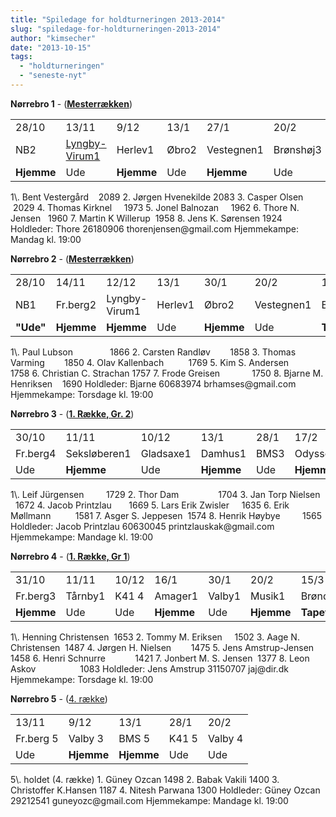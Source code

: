 ```yaml
---
title: "Spiledage for holdturneringen 2013-2014"
slug: "spiledage-for-holdturneringen-2013-2014"
author: "kimsecher"
date: "2013-10-15"
tags: 
  - "holdturneringen"
  - "seneste-nyt"
---
```


**Nørrebro 1** - ([**Mesterrækken**](http://www.kobenhavnsskakunion.dk/holdturneringen/tabel.php?id=170))

<table border="0" width="100%" cellspacing="0" cellpadding="0">
<tbody>
<tr>
<td>28/10</td>
<td>
<div>13/11</div>
</td>
<td>
<div>9/12</div>
</td>
<td>
<div>13/1</div>
</td>
<td>
<div>27/1</div>
</td>
<td>
<div>20/2</div>
</td>
<td>
<div>15/3</div>
</td>
</tr>
<tr>
<td>NB2</td>
<td><a href="http://www.kobenhavnsskakunion.dk/holdturneringen/individuellescorer.php?hid=1351">Lyngby-Virum1</a></td>
<td>Herlev1</td>
<td>&Oslash;bro2</td>
<td>Vestegnen1</td>
<td>Br&oslash;nsh&oslash;j3</td>
<td>Fr.berg2</td>
</tr>
<tr>
<td><strong>Hjemme</strong></td>
<td>Ude</td>
<td><strong>Hjemme</strong></td>
<td>Ude</td>
<td><strong>Hjemme</strong></td>
<td>Ude</td>
<td><strong>Tapeten</strong></td>
</tr>
</tbody>
</table>
1\. Bent Vestergård    2089 2. Jørgen Hvenekilde 2083 3. Casper Olsen        2029 4. Thomas Kirknel     1973 5. Jonel Balnozan     1962 6. Thore N. Jensen   1960 7. Martin K Willerup  1958 8. Jens K. Sørensen 1924 Holdleder: Thore 26180906 thorenjensen@gmail.com Hjemmekampe: Mandag kl. 19:00

**Nørrebro 2** - ([**Mesterrækken**](http://www.kobenhavnsskakunion.dk/holdturneringen/tabel.php?id=170))

<table border="0" width="100%" cellspacing="0" cellpadding="0">
<tbody>
<tr>
<td>28/10</td>
<td>14/11</td>
<td>12/12</td>
<td>13/1</td>
<td>30/1</td>
<td>20/2</td>
<td>15/3</td>
</tr>
<tr>
<td>NB1</td>
<td>Fr.berg2</td>
<td>Lyngby-Virum1</td>
<td>Herlev1</td>
<td>&Oslash;bro2</td>
<td>Vestegnen1</td>
<td>Br&oslash;nsh&oslash;j3</td>
</tr>
<tr>
<td><strong>"Ude"</strong></td>
<td><strong>Hjemme</strong></td>
<td><strong>Hjemme</strong></td>
<td>Ude</td>
<td><strong>Hjemme</strong></td>
<td>Ude</td>
<td><strong>Tapeten</strong></td>
</tr>
</tbody>
</table>
1\. Paul Lubson               1866 2. Carsten Randløv        1858 3. Thomas Varming        1850 4. Olav Kallenbach          1769 5. Kim S. Andersen         1758 6. Christian C. Strachan 1757 7. Frode Greisen             1750 8. Bjarne M. Henriksen    1690 Holdleder: Bjarne 60683974 brhamses@gmail.com Hjemmekampe: Torsdage kl. 19:00

**Nørrebro 3** - ([**1\. Række, Gr. 2**](http://www.kobenhavnsskakunion.dk/holdturneringen/tabel.php?id=172))

<table border="0" width="100%" cellspacing="0" cellpadding="0">
<tbody>
<tr>
<td>30/10</td>
<td>11/11</td>
<td>10/12</td>
<td>13/1</td>
<td>28/1</td>
<td>17/2</td>
<td>15/3</td>
</tr>
<tr>
<td>Fr.berg4</td>
<td>Seksl&oslash;beren1</td>
<td>Gladsaxe1</td>
<td>Damhus1</td>
<td>BMS3</td>
<td>Odysseus2</td>
<td>Herlev2</td>
</tr>
<tr>
<td>Ude</td>
<td><strong>Hjemme</strong></td>
<td>Ude</td>
<td><strong>Hjemme</strong></td>
<td>Ude</td>
<td><strong>Hjemme</strong></td>
<td><strong>Tapeten</strong></td>
</tr>
</tbody>
</table>
1\. Leif Jürgensen         1729 2. Thor Dam                1704 3. Jan Torp Nielsen     1672 4. Jacob Printzlau       1669 5. Lars Erik Zwisler     1635 6. Erik Møllmann          1581 7. Asger S. Jeppesen  1574 8. Henrik Høybye         1565 Holdleder: Jacob Printzlau 60630045 printzlauskak@gmail.com Hjemmekampe: Mandage kl. 19:00

**Nørrebro 4** - ([**1\. Række, Gr 1**](http://www.kobenhavnsskakunion.dk/holdturneringen/tabel.php?id=171))

<table border="0" width="100%" cellspacing="0" cellpadding="0">
<tbody>
<tr>
<td>31/10</td>
<td>11/11</td>
<td>10/12</td>
<td>16/1</td>
<td>30/1</td>
<td>20/2</td>
<td>15/3</td>
</tr>
<tr>
<td>Fr.berg3</td>
<td>T&aring;rnby1</td>
<td>K41 4</td>
<td>Amager1</td>
<td>Valby1</td>
<td>Musik1</td>
<td>Br&oslash;ndby1</td>
</tr>
<tr>
<td><strong>Hjemme</strong></td>
<td>Ude</td>
<td>Ude</td>
<td><strong>Hjemme</strong></td>
<td>Ude</td>
<td><strong>Hjemme</strong></td>
<td><strong>Tapeten</strong></td>
</tr>
</tbody>
</table>
1\. Henning Christensen  1653 2. Tommy M. Eriksen     1502 3. Aage N. Christensen  1487 4. Jørgen H. Nielsen        1475 5. Jens Amstrup-Jensen 1458 6. Henri Schnurre            1421 7. Jonbert M. S. Jensen  1377 8. Leon Askov                  1083 Holdleder: Jens Amstrup 31150707 jaj@dir.dk Hjemmekampe: Torsdage kl. 19:00

**Nørrebro 5** - ([4\. række](http://www.kobenhavnsskakunion.dk/holdturneringen/tabel.php?id=176))

<table border="0" width="100%" cellspacing="0" cellpadding="0">
<tbody>
<tr>
<td>13/11</td>
<td>9/12</td>
<td>13/1</td>
<td>28/1</td>
<td>20/2</td>
</tr>
<tr>
<td>Fr.berg 5</td>
<td>Valby 3</td>
<td>BMS 5</td>
<td>K41 5</td>
<td>Valby 4</td>
</tr>
<tr>
<td>Ude</td>
<td><strong>Hjemme</strong></td>
<td><strong>Hjemme</strong></td>
<td>Ude</td>
<td>Ude</td>
</tr>
</tbody>
</table>
5\. holdet (4. række) 1. Güney Ozcan 1498 2. Babak Vakili 1400 3. Christoffer K.Hansen 1187 4. Nitesh Parwana 1300 Holdleder: Güney Ozcan 29212541 guneyozc@gmail.com Hjemmekampe: Mandage kl. 19:00
